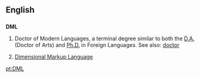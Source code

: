 ==English==

==={{initialism-old|en}}===
'''DML'''

# Doctor of Modern Languages, a terminal degree similar to both the [[D.A.]] (Doctor of Arts) and [[Ph.D.]] in Foreign Languages. See also: [[doctor]]
# {{context|computing}} [[dimensional markup language|Dimensional Markup Language]]

[[pt:DML]]